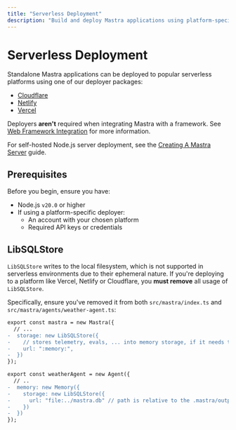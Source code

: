 ```yaml
---
title: "Serverless Deployment"
description: "Build and deploy Mastra applications using platform-specific deployers or standard HTTP servers"
---
```


# Serverless Deployment

Standalone Mastra applications can be deployed to popular serverless platforms using one of our deployer packages:

- [Cloudflare](/docs/deployment/serverless-platforms/cloudflare-deployer)
- [Netlify](/docs/deployment/serverless-platforms/netlify-deployer)
- [Vercel](/docs/deployment/serverless-platforms/vercel-deployer)

Deployers **aren't** required when integrating Mastra with a framework. See [Web Framework Integration](/docs/deployment/web-framework) for more information.

For self-hosted Node.js server deployment, see the [Creating A Mastra Server](/docs/deployment/server) guide.

## Prerequisites

Before you begin, ensure you have:

- Node.js `v20.0` or higher
- If using a platform-specific deployer:
  - An account with your chosen platform
  - Required API keys or credentials

## LibSQLStore

`LibSQLStore` writes to the local filesystem, which is not supported in serverless environments due to their ephemeral nature. If you're deploying to a platform like Vercel, Netlify or Cloudflare, you **must remove** all usage of `LibSQLStore`.

Specifically, ensure you've removed it from both `src/mastra/index.ts` and `src/mastra/agents/weather-agent.ts`:

```diff filename="src/mastra/index.ts" showLineNumbers
export const mastra = new Mastra({
  // ...
-  storage: new LibSQLStore({
-    // stores telemetry, evals, ... into memory storage, if it needs to persist, change to file:../mastra.db
-    url: ":memory:",
-  })
});
```

``` diff filename="src/mastra/agents/weather-agent.ts" showLineNumbers
export const weatherAgent = new Agent({
  // ..
-  memory: new Memory({
-    storage: new LibSQLStore({
-      url: "file:../mastra.db" // path is relative to the .mastra/output directory
-    })
-  })
});
```
